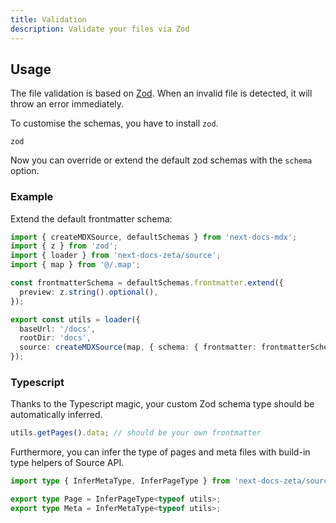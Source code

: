 ```yaml
---
title: Validation
description: Validate your files via Zod
---
```


## Usage

The file validation is based on [Zod](https://zod.dev). When an invalid file is
detected, it will throw an error immediately.

To customise the schemas, you have to install `zod`.

```package-install
zod
```

Now you can override or extend the default zod schemas with the `schema`
option.

### Example

Extend the default frontmatter schema:

```ts title="source.ts"
import { createMDXSource, defaultSchemas } from 'next-docs-mdx';
import { z } from 'zod';
import { loader } from 'next-docs-zeta/source';
import { map } from '@/.map';

const frontmatterSchema = defaultSchemas.frontmatter.extend({
  preview: z.string().optional(),
});

export const utils = loader({
  baseUrl: '/docs',
  rootDir: 'docs',
  source: createMDXSource(map, { schema: { frontmatter: frontmatterSchema } }),
});
```

### Typescript

Thanks to the Typescript magic, your custom Zod schema type should be automatically inferred.

```ts title="source.ts"
utils.getPages().data; // should be your own frontmatter
```

Furthermore, you can infer the type of pages and meta files with build-in type helpers of Source API.

```ts
import type { InferMetaType, InferPageType } from 'next-docs-zeta/source';

export type Page = InferPageType<typeof utils>;
export type Meta = InferMetaType<typeof utils>;
```
